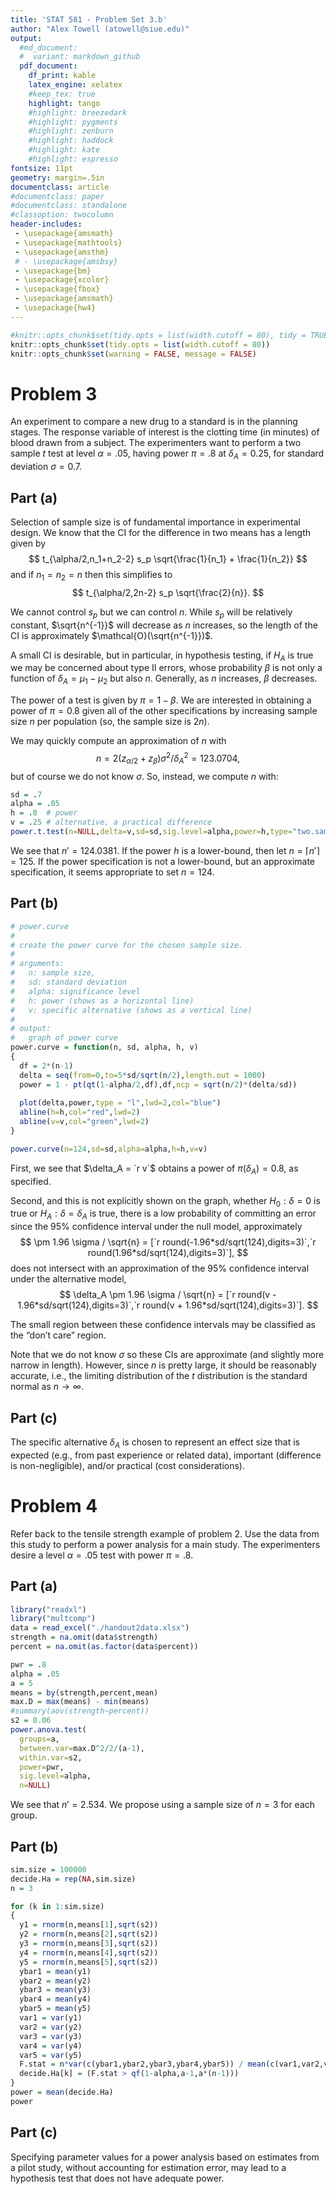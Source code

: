 ```yaml
---
title: 'STAT 581 - Problem Set 3.b'
author: "Alex Towell (atowell@siue.edu)"
output:
  #md_document:
  #  variant: markdown_github
  pdf_document:
    df_print: kable
    latex_engine: xelatex
    #keep_tex: true
    highlight: tango
    #highlight: breezedark
    #highlight: pygments
    #highlight: zenburn
    #highlight: haddock
    #highlight: kate
    #highlight: espresso
fontsize: 11pt
geometry: margin=.5in
documentclass: article
#documentclass: paper
#documentclass: standalone
#classoption: twocolumn
header-includes:
 - \usepackage{amsmath}
 - \usepackage{mathtools}
 - \usepackage{amsthm}
 # - \usepackage{amsbsy}
 - \usepackage{bm}
 - \usepackage{xcolor}
 - \usepackage{fbox}
 - \usepackage{amsmath}
 - \usepackage{hw4}
---
```


```r
#knitr::opts_chunk$set(tidy.opts = list(width.cutoff = 80), tidy = TRUE)
knitr::opts_chunk$set(tidy.opts = list(width.cutoff = 80))
knitr::opts_chunk$set(warning = FALSE, message = FALSE) 
```

# Problem 3
An experiment to compare a new drug to a standard is in the planning stages.
The response variable of interest is the clotting time (in minutes) of blood
drawn from a subject.
The experimenters want to perform a two sample $t$ test at level $\alpha = .05$,
having power $\pi=.8$ at $\delta_A=0.25$, for standard deviation $\sigma=0.7$.

## Part (a)
\fbox{\begin{minipage}{\textwidth}
Determine the sample size for each drug in order to achieve the stated test
specifications.
\end{minipage}}

Selection of sample size is of fundamental importance in experimental design.
We know that the CI for the difference in two means has a length given by
$$
  t_{\alpha/2,n_1+n_2-2} s_p \sqrt{\frac{1}{n_1} + \frac{1}{n_2}}
$$
and if $n_1=n_2=n$ then this simplifies to
$$
  t_{\alpha/2,2n-2} s_p \sqrt{\frac{2}{n}}.
$$

We cannot control $s_p$ but we can control $n$.
While $s_p$ will be relatively constant, $\sqrt{n^{-1}}$ will decrease as $n$
increases, so the length of the CI is approximately $\mathcal{O}(\sqrt{n^{-1}})$.

A small CI is desirable, but in particular, in hypothesis testing, if $H_A$ is
true we may be concerned about type II errors, whose probability $\beta$ is not
only a function of $\delta_A = \mu_1 - \mu_2$ but also $n$.
Generally, as $n$ increases, $\beta$ decreases.

The power of a test is given by $\pi = 1 - \beta$.
We are interested in obtaining a power of $\pi = 0.8$ given all of the other
specifications by increasing sample size $n$ per population (so, the sample size
is $2 n$).

We may quickly compute an approximation of $n$ with
$$
  n = 2(z_{\alpha/2} + z_{\beta})\sigma^2 / \delta_A^2 = 123.0704,
$$
but of course we do not know $\sigma$.
So, instead, we compute $n$ with:
```r
sd = .7
alpha = .05
h = .8  # power
v = .25 # alternative, a practical difference
power.t.test(n=NULL,delta=v,sd=sd,sig.level=alpha,power=h,type="two.sample")
```

We see that $n' = 124.0381$.
If the power $h$ is a lower-bound, then
let $n=\lceil n' \rceil = 125$.
If the power specification is not a lower-bound, but an approximate specification,
it seems appropriate to set $n=124$.

## Part (b)
\fbox{\begin{minipage}{\textwidth}
Graph the power curve for the chosen sample size.
Explain how the power curve displays the desired properties of the test.
\end{minipage}}

```r
# power.curve
#
# create the power curve for the chosen sample size.
#
# arguments:
#   n: sample size,
#   sd: standard deviation
#   alpha: significance level
#   h: power (shows as a horizontal line)
#   v: specific alternative (shows as a vertical line)
#
# output:
#   graph of power curve
power.curve = function(n, sd, alpha, h, v)
{
  df = 2*(n-1)
  delta = seq(from=0,to=5*sd/sqrt(n/2),length.out = 1000)
  power = 1 - pt(qt(1-alpha/2,df),df,ncp = sqrt(n/2)*(delta/sd))
  
  plot(delta,power,type = "l",lwd=2,col="blue")
  abline(h=h,col="red",lwd=2)  
  abline(v=v,col="green",lwd=2)
}

power.curve(n=124,sd=sd,alpha=alpha,h=h,v=v)
```

First, we see that $\delta_A = `r v`$ obtains a power of $\pi(\delta_A) = 0.8$,
as specified.

Second, and this is not explicitly shown on the graph,
whether $H_0 : \delta = 0$ is true or $H_A : \delta = \delta_A$ is true, there
is a low probability of committing an error
since the $95\%$ confidence interval under the null model, approximately
$$
  \pm 1.96 \sigma / \sqrt{n} = [`r round(-1.96*sd/sqrt(124),digits=3)`,`r round(1.96*sd/sqrt(124),digits=3)`],
$$
does not intersect with an approximation of the $95\%$ confidence interval under
the alternative model,
$$
  \delta_A \pm 1.96 \sigma / \sqrt{n} = [`r round(v - 1.96*sd/sqrt(124),digits=3)`,`r round(v + 1.96*sd/sqrt(124),digits=3)`].
$$

The small region between these confidence intervals may be classified
as the "don't care" region.

Note that we do not know $\sigma$ so these CIs are approximate (and slightly
more narrow in length).
However, since $n$ is pretty large, it should be reasonably accurate, i.e.,
the limiting distribution of the $t$ distribution is the standard normal as
$n \to \infty$.

## Part (c)
\fbox{\begin{minipage}{\textwidth}
Provide a general explanation of how $\delta_A$ can be determined.
\end{minipage}}

The specific alternative $\delta_A$ is chosen to represent an effect size
that is expected (e.g., from past experience or related data), important
(difference is non-negligible), and/or practical (cost considerations).

# Problem 4
Refer back to the tensile strength example of problem 2.
Use the data from this study to perform a power analysis for a main study.
The experimenters desire a level $\alpha = .05$ test with power $\pi = .8$.

## Part (a)
\fbox{\begin{minipage}{\textwidth}
Determine the sample size for each group based on specifying the maximum
difference in means.
\end{minipage}}

```r
library("readxl")
library("multcomp")
data = read_excel("./handout2data.xlsx")
strength = na.omit(data$strength)
percent = na.omit(as.factor(data$percent))

pwr = .8
alpha = .05
a = 5
means = by(strength,percent,mean)
max.D = max(means) - min(means)
#summary(aov(strength~percent))
s2 = 8.06
power.anova.test(
  groups=a,
  between.var=max.D^2/2/(a-1),
  within.var=s2,
  power=pwr,
  sig.level=alpha,
  n=NULL)
```

We see that $n' = 2.534$.
We propose using a sample size of $n=3$ for each group.

## Part (b)
\fbox{\begin{minipage}{\textwidth}
Use a simulation to compute power at $n=3$ using the pilot study to specify
the model parameters.
\end{minipage}}

```r
sim.size = 100000
decide.Ha = rep(NA,sim.size)
n = 3

for (k in 1:sim.size)
{
  y1 = rnorm(n,means[1],sqrt(s2))
  y2 = rnorm(n,means[2],sqrt(s2))
  y3 = rnorm(n,means[3],sqrt(s2))
  y4 = rnorm(n,means[4],sqrt(s2))
  y5 = rnorm(n,means[5],sqrt(s2))
  ybar1 = mean(y1)
  ybar2 = mean(y2)
  ybar3 = mean(y3)
  ybar4 = mean(y4)
  ybar5 = mean(y5)
  var1 = var(y1)
  var2 = var(y2)
  var3 = var(y3)
  var4 = var(y4)
  var5 = var(y5)
  F.stat = n*var(c(ybar1,ybar2,ybar3,ybar4,ybar5)) / mean(c(var1,var2,var3,var4,var5))
  decide.Ha[k] = (F.stat > qf(1-alpha,a-1,a*(n-1)))
}
power = mean(decide.Ha)
power
```


## Part (c)
\fbox{\begin{minipage}{\textwidth}
Comment on the use of pilot study data in a power analysis.
\end{minipage}}

Specifying parameter values for a power analysis based on estimates from a pilot
study, without accounting for estimation error, may lead to a hypothesis test
that does not have adequate power.
